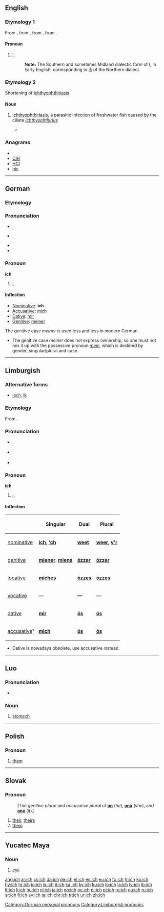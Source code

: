 {{also|Ich|ICH}}
==English==

===Etymology 1===
From {{etyl|enm}}, from {{etyl|ang}} {{term|ic|iċ|I|pos=pronoun|lang=ang}}, from {{proto|Germanic|ek|I|pos=pronoun|lang=en}}, from {{proto|Indo-European|egom|I|lang=en|pos=pronoun}}.

====Pronoun====
{{infl|en|pronoun}}

# {{obsolete}} [[I]].
#: '''Note:''' The Southern and sometimes Midland dialectic form of ''I'', in Early English, corresponding to ''[[ik]]'' of the Northern dialect.

===Etymology 2===

Shortening of [[ichthyophthiriasis]]

====Noun====
{{en-noun|-}}

# {{ichthyology}} [[ichthyophthiriasis|Ichthyophthiriasis]], a parasitic infection of freshwater fish caused by the ciliate ''[[Ichthyophthirius]]''
#* {{quote-book|1996|Edward J. Noga|Fish Disease|url=http://books.google.com/books?id=SAdDtT7YRRoC|isbn=081382558X|page=95
|passage='''Ich''' is one of the most common diseases of freshwater fish.}}

===Anagrams===
* {{alphagram|[[chi#English|chi]]}}
* [[CIH#English|CIH]]
* [[HCI#English|HCI]]
* [[hic#English|hic]]

----

==German==

===Etymology===
{{etyl|goh|de}} {{term|ih|lang=goh}}

===Pronunciation===
* {{a|Bavarian}} {{IPA|/iʃ/|/iː/|lang=de}}, {{SAMPA|/iS/|/i:/|lang=de}}
* {{a|High German}} {{IPA|/ɪç/|lang=de}}, {{SAMPA|/IC/|lang=de}}
* {{audio|De-ich.ogg|audio}}
* {{audio|De-at-ich.ogg|Audio (Austria)}}

===Pronoun===
'''ich'''

# {{personal|lang=de}} [[I]].

====Inflection====
* [[nominative|Nominative]]: '''ich'''
* [[accusative|Accusative]]: [[mich]]
* [[dative|Dative]]: [[mir]]
* [[genitive|Genitive]]: [[meiner]]

The genitive case ''meiner'' is used less and less in modern German.
* The genitive case ''meiner'' does not express ownership, so one must not mix it up with the possessive pronoun ''[[mein]]'', which is declined by gender, singular/plural and case.

[[Category:German personal pronouns]]

----

==Limburgish==

===Alternative forms===
* [[iech]], [[ik]]

===Etymology===
From {{proto|Indo-European|egom|lang=li}}.

===Pronunciation===
* {{a|most dialects}} {{IPA|[ɪx]|lang=li}}
* {{a|Cleverlandic dialects}} {{IPA|[ɪk]|lang=li}}
* {{a|Maastrict}} {{IPA|[ix]|lang=li}}

===Pronoun===
'''ich'''

# {{personal|lang=li}} [[I]].

====Inflection====
{| class="wikitable" style="text-align: center;"
|-
!
! Singular
! Dual
! Plural
|-
! [[nominative]]
| '''[[ich]]''', '''[['ch]]'''
| '''[[weet]]'''
| '''[[weer]]''', '''[[v'r]]'''
|-
! [[genitive]]
| '''[[miener]]''', '''[[miens]]'''
| '''[[ózzer]]'''
| '''[[ózzer]]'''
|-
! [[locative]]
| '''[[miches]]'''
| '''[[ózzes]]'''
| '''[[ózzes]]'''
|-
! [[vocative]]
| —
| '''—'''
| —
|-
! [[dative]]
| '''[[mir]]'''
| '''[[ós]]'''
| '''[[ós]]'''
|-
! [[accusative]]¹
| '''[[mich]]'''
| '''[[ós]]'''
| '''[[ós]]'''
|}
* Dative is nowadays obsolete, use accusative instead.

[[Category:Limburgish pronouns]]

----

==Luo==

===Pronunciation===
* {{IPA|/ɪ̀c/|lang=luo}}

===Noun===
{{infl|luo|noun}}

# [[stomach]]

----

==Polish==

===Pronoun===
{{infl|pl|pronoun}}

# [[them]]

----

==Slovak==

===Pronoun===
{{infl|sk|pronoun}}

: (The ''genitive plural'' and ''accusative plural'' of '''[[on#Slovak|on]]''' (''he''), '''[[ona#Slovak|ona]]''' (''she''), and '''[[ono#Slovak|one]]''' (''it'').)

# [[their]], [[theirs]]
# [[them]]

----

==Yucatec Maya==

===Noun===
{{yua-noun}}

# {{anatomy|lang=yua}} [[eye]]

[[ang:ich]]
[[ar:ich]]
[[cs:ich]]
[[da:ich]]
[[de:ich]]
[[el:ich]]
[[es:ich]]
[[eu:ich]]
[[fo:ich]]
[[fr:ich]]
[[ko:ich]]
[[hy:ich]]
[[hr:ich]]
[[io:ich]]
[[is:ich]]
[[it:ich]]
[[ka:ich]]
[[ky:ich]]
[[ku:ich]]
[[lo:ich]]
[[la:ich]]
[[lv:ich]]
[[lb:ich]]
[[lt:ich]]
[[li:ich]]
[[hu:ich]]
[[nl:ich]]
[[ja:ich]]
[[no:ich]]
[[oc:ich]]
[[pl:ich]]
[[pt:ich]]
[[ro:ich]]
[[qu:ich]]
[[ru:ich]]
[[sr:ich]]
[[fi:ich]]
[[sv:ich]]
[[ta:ich]]
[[chr:ich]]
[[tr:ich]]
[[ur:ich]]
[[zh:ich]]